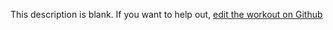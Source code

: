 
  This description is blank. If you want to help out, [edit the workout on Github](https://www.github.com/LiftArcade/exercises/blob/main/exercises/hyperextensions-back-extensions-description.mdx)